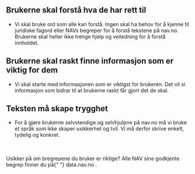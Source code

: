 
## Brukerne skal forstå hva de har rett til

- Vi skal bruke ord som alle kan forstå. Ingen skal ha behov for å kjenne til juridiske fagord eller NAVs begreper for å forstå tekstene på nav.no. Brukerne skal heller ikke trenge hjelp og veiledning for å forstå innholdet.

## Brukerne skal raskt finne informasjon som er viktig for dem

- Vi skal starte med informasjonen som er viktigst for brukeren. Det vil si informasjon som bidrar til at brukerne raskt får gjort det de skal.

## Teksten må skape trygghet

- For å gjøre brukerne selvstendige og selvhjulpne på nav.no må vi bruke et språk som ikke skaper usikkerhet og tvil. Vi må derfor skrive enkelt, tydelig og konkret.

<br />
<br />

<Alertstripe type="info">
  Usikker på om bregrepene du bruker er riktige? Alle NAV sine godkjente begrep
  finner du på{" "}
  <Lenke href="https://data.nav.no/?size=n_30_n&filters%5B0%5D%5Bfield%5D=tittel&filters%5B0%5D%5Bvalues%5D%5B0%5D=&filters%5B0%5D%5Btype%5D=any&filters%5B1%5D%5Bfield%5D=format&filters%5B1%5D%5Bvalues%5D%5B0%5D=godkjent_begrep&filters%5B1%5D%5Btype%5D=all">
    data.nav.no
  </Lenke>
  .
</Alertstripe>
